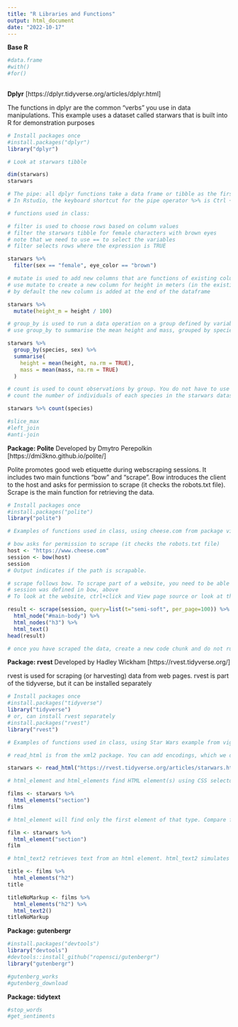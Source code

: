 ```yaml
---
title: "R Libraries and Functions"
output: html_document
date: "2022-10-17"
---
```

**Base R**

```r
#data.frame
#with()
#for()
 
```

**Dplyr**
[https://dplyr.tidyverse.org/articles/dplyr.html]

The functions in dplyr are the common "verbs" you use in data manipulations.
This example uses a dataset called starwars that is built into R for demonstration purposes
```r
# Install packages once
#install.packages("dplyr")
library("dplyr")

# Look at starwars tibble

dim(starwars)
starwars

# The pipe: all dplyr functions take a data frame or tibble as the first argument. For efficiency, you can nest functions. The result from one step is piped to the next. You can read top-to-bottom, using %>% as "then"
# In Rstudio, the keyboard shortcut for the pipe operator %>% is Ctrl + Shift + M (Windows) or Cmd + Shift + M (Mac)

# functions used in class:

# filter is used to choose rows based on column values
# filter the starwars tibble for female characters with brown eyes
# note that we need to use == to select the variables
# filter selects rows where the expression is TRUE

starwars %>%
  filter(sex == "female", eye_color == "brown")

# mutate is used to add new columns that are functions of existing columns
# use mutate to create a new column for height in meters (in the existing dataset it is in cm)
# by default the new column is added at the end of the dataframe

starwars %>%
  mutate(height_m = height / 100)

# group_by is used to run a data operation on a group defined by variables. It is very useful in ggplot and in creating summaries
# use group_by to summarise the mean height and mass, grouped by species and sex

starwars %>%
  group_by(species, sex) %>%
  summarise(
    height = mean(height, na.rm = TRUE),
    mass = mean(mass, na.rm = TRUE)
  )

# count is used to count observations by group. You do not have to use the group by function.
# count the number of individuals of each species in the starwars dataset

starwars %>% count(species)

#slice_max
#left_join
#anti-join
```

**Package: Polite**
Developed by Dmytro Perepolkin
[https://dmi3kno.github.io/polite/]

Polite promotes good web etiquette during webscraping sessions.
It includes two main functions "bow" and "scrape".
Bow introduces the client to the host and asks for permission to scrape (it checks the robots.txt file).
Scrape is the main function for retrieving the data.

```r
# Install packages once
#install.packages("polite")
library("polite")

# Examples of functions used in class, using cheese.com from package vignettes:

# bow asks for permission to scrape (it checks the robots.txt file)
host <- "https://www.cheese.com"
session <- bow(host)
session
# Output indicates if the path is scrapable.

# scrape follows bow. To scrape part of a website, you need to be able to identify and request sections of the website that match a css selector or Xpath expression using html_elements
# session was defined in bow, above
# To look at the website, ctrl+click and View page source or look at the developer view, depending on your browser. Selector Gadget can be helpful.

result <- scrape(session, query=list(t="semi-soft", per_page=100)) %>%
  html_node("#main-body") %>%
  html_nodes("h3") %>%
  html_text()
head(result)

# once you have scraped the data, create a new code chunk and do not run the request repeatedly. You may want to save the result to a file to work on it in another session, using write.csv
```

**Package: rvest**
Developed by Hadley Wickham
[https://rvest.tidyverse.org/]

rvest is used for scraping (or harvesting) data from web pages.
rvest is part of the tidyverse, but it can be installed separately

```r
# Install packages once
#install.packages("tidyverse")
library("tidyverse")
# or, can install rvest separately
#install.packages("rvest")
library("rvest")

# Examples of functions used in class, using Star Wars example from vignette:

# read_html is from the xml2 package. You can add encodings, which we didn't do in this class. In rvest, it is used to read/scrape the html document.

starwars <- read_html("https://rvest.tidyverse.org/articles/starwars.html")

# html_element and html_elements find HTML element(s) using CSS selectors or XPath expressions. Particularly useful in conjunction with SelectorGadget

films <- starwars %>%
  html_elements("section")
films

# html_element will find only the first element of that type. Compare films (above) and film (below)

film <- starwars %>%  
  html_element("section")
film

# html_text2 retrieves text from an html element. html_text2 simulates how text looks in a browser. Look at title below and titleNoMarkup

title <- films %>%
  html_elements("h2")
title

titleNoMarkup <- films %>%
  html_elements("h2") %>%
  html_text2()
titleNoMarkup

```

**Package: gutenbergr**

```r
#install.packages("devtools")
library("devtools")
#devtools::install_github("ropensci/gutenbergr")
library("gutenbergr")

#gutenberg_works
#gutenberg_download
```

**Package: tidytext**

```r
#stop_words
#get_sentiments
```
